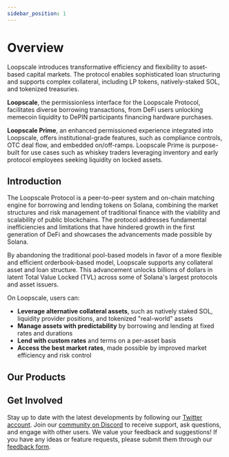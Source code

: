 ```yaml
---
sidebar_position: 1
---
```


# Overview
Loopscale introduces transformative efficiency and flexibility to asset-based capital markets. The protocol enables sophisticated loan structuring and supports complex collateral, including LP tokens, natively-staked SOL, and tokenized treasuries.

**Loopscale**, the permissionless interface for the Loopscale Protocol, facilitates diverse borrowing transactions, from DeFi users unlocking memecoin liquidity to DePIN participants financing hardware purchases.

**Loopscale Prime**, an enhanced permissioned experience integrated into Loopscale, offers institutional-grade features, such as compliance controls, OTC deal flow, and embedded on/off-ramps. Loopscale Prime is purpose-built for use cases such as whiskey traders leveraging inventory and early protocol employees seeking liquidity on locked assets.

## Introduction
The Loopscale Protocol is a peer-to-peer system and on-chain matching engine for borrowing and lending tokens on Solana, combining the market structures and risk management of traditional finance with the viability and scalability of public blockchains. The protocol addresses fundamental inefficiencies and limitations that have hindered growth in the first generation of DeFi and showcases the advancements made possible by Solana.

By abandoning the traditional pool-based models in favor of a more flexible and efficient orderbook-based model, Loopscale supports any collateral asset and loan structure. This advancement unlocks billions of dollars in latent Total Value Locked (TVL) across some of Solana's largest protocols and asset issuers.

On Loopscale, users can:
* **Leverage alternative collateral assets**, such as natively staked SOL, liquidity provider positions, and tokenized "real-world" assets
* **Manage assets with predictability** by borrowing and lending at fixed rates and durations
* **Lend with custom rates** and terms on a per-asset basis 
* **Access the best market rates**, made possible by improved market efficiency and risk control

## Our Products
<Products/>
<!-- * Borrow against staked, locked or LP’d assets -->
<!-- * Access the lowest USDC rates on chain -->
<!-- * Borrow for up to three months at a fixed rate * -->

## Get Involved
Stay up to date with the latest developments by following our [Twitter account](https://twitter.com/loopscale). Join our [community on Discord](https://discord.com/invite/A9xnqqzACF) to receive support, ask questions, and engage with other users. We value your feedback and suggestions! If you have any ideas or feature requests, please submit them through our [feedback form](https://loopscale.canny.io).

<!-- TODO -->
<!-- Add product cards -->
<!-- Add feedback link -->
<!-- Add Discord link -->
<!-- Add Twitter link -->


